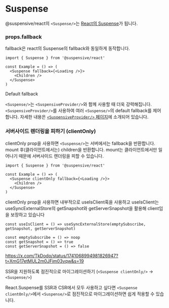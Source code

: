 
# Suspense

@suspensive/react의 `<Suspense/>`는 [React의 Suspense](https://react.dev/reference/react/Suspense)가 됩니다.

### props.fallback

fallback은 react의 Suspense의 fallback와 동일하게 동작합니다.

```tsx /Suspense/
import { Suspense } from '@suspensive/react'

const Example = () => (
  <Suspense fallback={<Loading />}>
    <Children />
  </Suspense>
)
```

<Callout>

Default fallback

`<Suspense/>`는 `<SuspensiveProvider/>`와 함께 사용할 때 더욱 강력해집니다. `<SuspensiveProvider/>`를 사용하여 여러 `<Suspense/>`의 default fallback를 제어합니다. 자세한 내용은 [`<SuspensiveProvider/>` 페이지](/docs/react/SuspensiveProvider)에 소개되어 있습니다.

</Callout>

### 서버사이드 렌더링을 피하기 (clientOnly)

clientOnly prop을 사용하면 `<Suspense/>`는 서버에서는 fallback을 반환합니다. mount 후(클라이언트에서는) children을 반환합니다. mount는 클라이언트에서만 일어나기 때문에 서버사이드 렌더링을 피할 수 있습니다.

```tsx /clientOnly/
import { Suspense } from '@suspensive/react'

const Example = () => (
  <Suspense clientOnly fallback={<Loading />}>
    <Children />
  </Suspense>
)
```

clientOnly prop을 사용하면 내부적으로 useIsClient훅을 사용하고 useIsClient는 useSyncExternalStore의 getSnapshot와 getServerSnapshot을 활용해 client임을 보장하고 있습니다

```tsx /useIsClient/
const useIsClient = () => useSyncExternalStore(emptySubscribe, getSnapshot, getServerSnapshot)

const emptySubscribe = () => noop
const getSnapshot = () => true
const getServerSnapshot = () => false
```

https://x.com/TkDodo/status/1741068994981826947?t=XmG17etMUL2m0JFim03vqw&s=19

<Callout type='info'>

SSR을 지원하도록 점진적으로 마이그레이션하기 (`<Suspense clientOnly/>` -> `<Suspense/>`)

React.Suspense를 SSR과 CSR에서 모두 사용하고 싶다면 `<Suspense clientOnly/>`에서 `<Suspense/>`로 점진적으로 마이그레이션하면 쉽게 적용할 수 있습니다.

</Callout>
